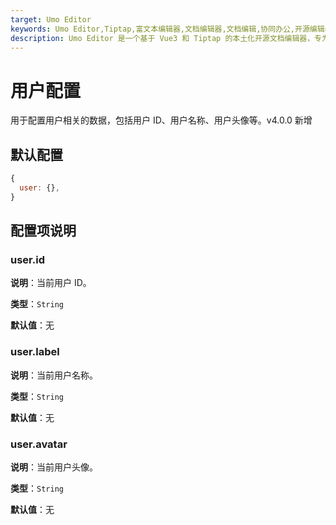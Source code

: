 ```yaml
---
target: Umo Editor
keywords: Umo Editor,Tiptap,富文本编辑器,文档编辑器,文档编辑,协同办公,开源编辑器,国产编辑器
description: Umo Editor 是一个基于 Vue3 和 Tiptap 的本土化开源文档编辑器，专为国人用户设计。它提供了强大的文档编辑能力和 AI 创作功能，支持分页模式、Markdown 语法、富文本编辑、多种格式的节点插入、页面样式设置、文档导出与打印等功能。此外，Umo Editor 还支持自定义扩展、多语言设置和暗色主题。
---
```



# 用户配置

用于配置用户相关的数据，包括用户 ID、用户名称、用户头像等。<Badge theme="success">v4.0.0 新增</Badge>

## 默认配置

```js
{
  user: {},
}
```

## 配置项说明

### user.id

**说明**：当前用户 ID。

**类型**：`String`

**默认值**：无

### user.label

**说明**：当前用户名称。

**类型**：`String`

**默认值**：无

### user.avatar

**说明**：当前用户头像。

**类型**：`String`

**默认值**：无






